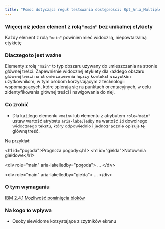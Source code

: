 ```yaml
---
title: "Pomoc dotycząca reguł testowania dostępności: Rpt_Aria_MultipleMainsVisibleLabel_Implicit"
---
```


<div className="toolHelp">
<Row>
<Column colLg={16} colMd={8} colSm={4} className="toolHead">

### Więcej niż jeden element z rolą `"main"`  bez unikalnej etykiety

<div id="locLevel"></div>

Każdy element z rolą `"main"` powinien mieć widoczną, niepowtarzalną etykietę

</Column>
</Row>
<Row>
<Column colLg={11} colMd={5} colSm={4} className="toolMain">

### Dlaczego to jest ważne

Elementy z rolą `"main"` to typ obszaru używany do umieszczania na stronie głównej treści. Zapewnienie widocznej etykiety dla każdego obszaru głównej tresci na stronie zapewnia lepszy kontekst wszystkim użytkownikom, w tym osobom korzystającym z technologii wspomagających, które opierają się na punktach orientacyjnych, w celu zidentyfikowania głównej treści i nawigowania do niej.


<div id="locSnippet"></div>

### Co zrobić

 * Dla każdego elementu `<main>` lub elementu z atrybutem `role="main"` ustaw wartość atrybutu `aria-labelledby` na wartość `id` dowolnego widocznego tekstu, który odpowiednio i jednoznacznie opisuje tę główną treść.


Na przykład:

<CodeSnippet type="multi" light={true}>&lt;h1 id="pogoda"&gt;Prognoza pogody&lt;/h1&gt;
&lt;h1 id="gielda"&gt;Notowania giełdowe&lt;/h1&gt;
    
&lt;div role="main" aria-labelledby="pogoda"&gt;
    ...
&lt;/div&gt;
    
&lt;div role="main" aria-labelledby="gielda"&gt;
    ...
&lt;/div&gt;</CodeSnippet>

</Column>
<Column colLg={5} colMd={3} colSm={4} className="toolLeft">

### O tym wymaganiu

[IBM 2.4.1 Możliwość pominięcia bloków](http://www.ibm.com/able/guidelines/ci162/bypass_blocks.html)

### Na kogo to wpływa

* Osoby niewidome korzystające z czytników ekranu

</Column>
</Row>
</div>

